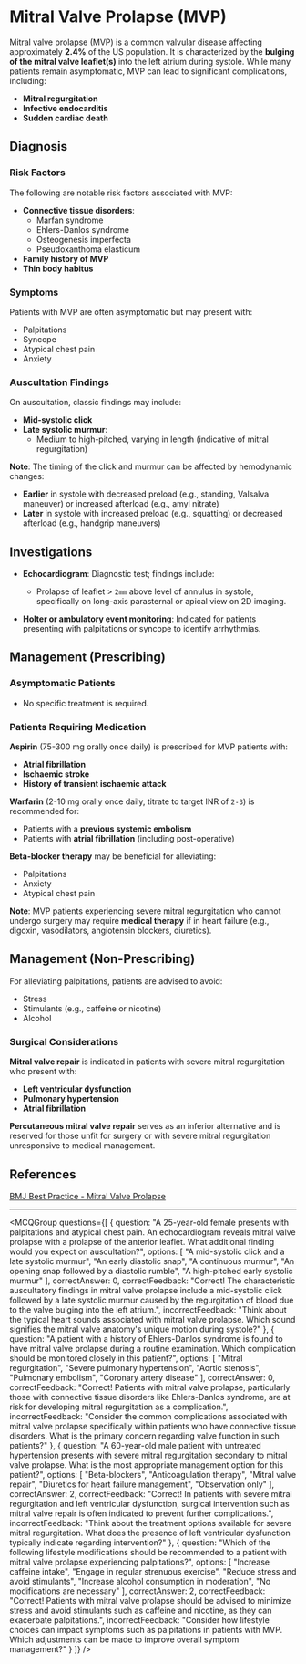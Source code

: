 
# Mitral Valve Prolapse (MVP)

Mitral valve prolapse (MVP) is a common valvular disease affecting approximately **2.4%** of the US population. It is characterized by the **bulging of the mitral valve leaflet(s)** into the left atrium during systole. While many patients remain asymptomatic, MVP can lead to significant complications, including:

- **Mitral regurgitation**
- **Infective endocarditis**
- **Sudden cardiac death**

## Diagnosis

### Risk Factors

The following are notable risk factors associated with MVP:

- **Connective tissue disorders**:
  - Marfan syndrome
  - Ehlers-Danlos syndrome
  - Osteogenesis imperfecta
  - Pseudoxanthoma elasticum
- **Family history of MVP**
- **Thin body habitus**

### Symptoms

Patients with MVP are often asymptomatic but may present with:

- Palpitations
- Syncope
- Atypical chest pain
- Anxiety

### Auscultation Findings

On auscultation, classic findings may include:

- **Mid-systolic click**
- **Late systolic murmur**:
  - Medium to high-pitched, varying in length (indicative of mitral regurgitation)

**Note**: The timing of the click and murmur can be affected by hemodynamic changes:
- **Earlier** in systole with decreased preload (e.g., standing, Valsalva maneuver) or increased afterload (e.g., amyl nitrate)
- **Later** in systole with increased preload (e.g., squatting) or decreased afterload (e.g., handgrip maneuvers)

## Investigations

- **Echocardiogram**: Diagnostic test; findings include:
  - Prolapse of leaflet > `2mm` above level of annulus in systole, specifically on long-axis parasternal or apical view on 2D imaging.
  
- **Holter or ambulatory event monitoring**: Indicated for patients presenting with palpitations or syncope to identify arrhythmias.

## Management (Prescribing)

### Asymptomatic Patients

- No specific treatment is required.

### Patients Requiring Medication

**Aspirin** (75-300 mg orally once daily) is prescribed for MVP patients with:

- **Atrial fibrillation**
- **Ischaemic stroke**
- **History of transient ischaemic attack**

**Warfarin** (2-10 mg orally once daily, titrate to target INR of `2-3`) is recommended for:

- Patients with a **previous systemic embolism**
- Patients with **atrial fibrillation** (including post-operative)

**Beta-blocker therapy** may be beneficial for alleviating:

- Palpitations
- Anxiety
- Atypical chest pain

**Note**: MVP patients experiencing severe mitral regurgitation who cannot undergo surgery may require **medical therapy** if in heart failure (e.g., digoxin, vasodilators, angiotensin blockers, diuretics).

## Management (Non-Prescribing)

For alleviating palpitations, patients are advised to avoid:

- Stress
- Stimulants (e.g., caffeine or nicotine)
- Alcohol

### Surgical Considerations

**Mitral valve repair** is indicated in patients with severe mitral regurgitation who present with:

- **Left ventricular dysfunction**
- **Pulmonary hypertension**
- **Atrial fibrillation**

**Percutaneous mitral valve repair** serves as an inferior alternative and is reserved for those unfit for surgery or with severe mitral regurgitation unresponsive to medical management.

## References

[BMJ Best Practice - Mitral Valve Prolapse](https://bestpractice.bmj.com/topics/en-gb/321/pdf/321.pdf)

---

<MCQGroup questions={[
  {
    question: "A 25-year-old female presents with palpitations and atypical chest pain. An echocardiogram reveals mitral valve prolapse with a prolapse of the anterior leaflet. What additional finding would you expect on auscultation?",
    options: [
      "A mid-systolic click and a late systolic murmur",
      "An early diastolic snap",
      "A continuous murmur",
      "An opening snap followed by a diastolic rumble",
      "A high-pitched early systolic murmur"
    ],
    correctAnswer: 0,
    correctFeedback: "Correct! The characteristic auscultatory findings in mitral valve prolapse include a mid-systolic click followed by a late systolic murmur caused by the regurgitation of blood due to the valve bulging into the left atrium.",
    incorrectFeedback: "Think about the typical heart sounds associated with mitral valve prolapse. Which sound signifies the mitral valve anatomy's unique motion during systole?"
  },
  {
    question: "A patient with a history of Ehlers-Danlos syndrome is found to have mitral valve prolapse during a routine examination. Which complication should be monitored closely in this patient?",
    options: [
      "Mitral regurgitation",
      "Severe pulmonary hypertension",
      "Aortic stenosis",
      "Pulmonary embolism",
      "Coronary artery disease"
    ],
    correctAnswer: 0,
    correctFeedback: "Correct! Patients with mitral valve prolapse, particularly those with connective tissue disorders like Ehlers-Danlos syndrome, are at risk for developing mitral regurgitation as a complication.",
    incorrectFeedback: "Consider the common complications associated with mitral valve prolapse specifically within patients who have connective tissue disorders. What is the primary concern regarding valve function in such patients?"
  },
  {
    question: "A 60-year-old male patient with untreated hypertension presents with severe mitral regurgitation secondary to mitral valve prolapse. What is the most appropriate management option for this patient?",
    options: [
      "Beta-blockers",
      "Anticoagulation therapy",
      "Mitral valve repair",
      "Diuretics for heart failure management",
      "Observation only"
    ],
    correctAnswer: 2,
    correctFeedback: "Correct! In patients with severe mitral regurgitation and left ventricular dysfunction, surgical intervention such as mitral valve repair is often indicated to prevent further complications.",
    incorrectFeedback: "Think about the treatment options available for severe mitral regurgitation. What does the presence of left ventricular dysfunction typically indicate regarding intervention?"
  },
  {
    question: "Which of the following lifestyle modifications should be recommended to a patient with mitral valve prolapse experiencing palpitations?",
    options: [
      "Increase caffeine intake",
      "Engage in regular strenuous exercise",
      "Reduce stress and avoid stimulants",
      "Increase alcohol consumption in moderation",
      "No modifications are necessary"
    ],
    correctAnswer: 2,
    correctFeedback: "Correct! Patients with mitral valve prolapse should be advised to minimize stress and avoid stimulants such as caffeine and nicotine, as they can exacerbate palpitations.",
    incorrectFeedback: "Consider how lifestyle choices can impact symptoms such as palpitations in patients with MVP. Which adjustments can be made to improve overall symptom management?"
  }
]} />